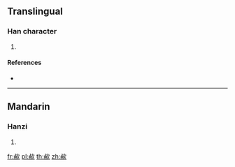 ==Translingual==

===Han character===
{{Han char|rn=76|rad=欠|as=07|sn=11|four=27282|canj=XYBNO,YBNO|ids=⿰⿱[[卜|⺊]][[𠕁]][[欠]]}}

# {{defn|Han|sort=欠07}}

====References====
* {{Han ref|kx=0567.380|dkj=16082|dj=0956.120|hdz=32140.010|uh=6B33|ud=27443|bh=D5D7|bd=54743}}

----

==Mandarin==

===Hanzi===
{{cmn-hanzi|pin=[[kuì]] ([[kui4]])|wg=k'uei<sup>4</sup>}}

# {{defn|lang=cmn|sort=欠07}}

[[fr:欳]]
[[pl:欳]]
[[th:欳]]
[[zh:欳]]